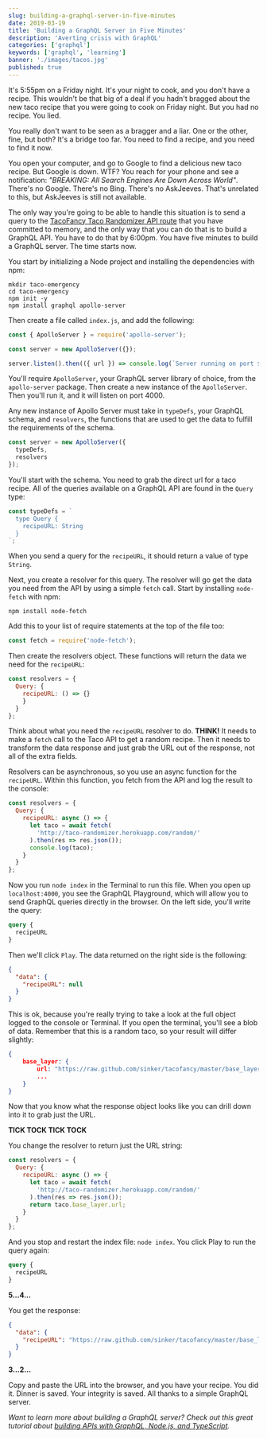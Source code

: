 ```yaml
---
slug: building-a-graphql-server-in-five-minutes
date: 2019-03-19
title: 'Building a GraphQL Server in Five Minutes'
description: 'Averting crisis with GraphQL'
categories: ['graphql']
keywords: ['graphql', 'learning']
banner: './images/tacos.jpg'
published: true
---
```


It's 5:55pm on a Friday night. It's your night to cook, and you don't have a recipe. This wouldn't be that big of a deal if you hadn't bragged about the new taco recipe that you were going to cook on Friday night. But you had no recipe. You lied.

You really don't want to be seen as a bragger and a liar. One or the other, fine, but both? It's a bridge too far. You need to find a recipe, and you need to find it now.

You open your computer, and go to Google to find a delicious new taco recipe. But Google is down. WTF? You reach for your phone and see a notification: _"BREAKING: All Search Engines Are Down Across World"_. There's no Google. There's no Bing. There's no AskJeeves. That's unrelated to this, but AskJeeves is still not available.

The only way you're going to be able to handle this situation is to send a query to the [TacoFancy Taco Randomizer API route](https://github.com/evz/tacofancy-api) that you have committed to memory, and the only way that you can do that is to build a GraphQL API. You have to do that by 6:00pm. You have five minutes to build a GraphQL server. The time starts now.

You start by initializing a Node project and installing the dependencies with npm:

```
mkdir taco-emergency
cd taco-emergency
npm init -y
npm install graphql apollo-server
```

Then create a file called `index.js`, and add the following:

```javascript
const { ApolloServer } = require('apollo-server');

const server = new ApolloServer({});

server.listen().then(({ url }) => console.log(`Server running on port ${url}`));
```

You'll require `ApolloServer`, your GraphQL server library of choice, from the `apollo-server` package. Then create a new instance of the `ApolloServer`. Then you'll run it, and it will listen on port 4000.

Any new instance of Apollo Server must take in `typeDefs`, your GraphQL schema, and `resolvers`, the functions that are used to get the data to fulfill the requirements of the schema.

```javascript
const server = new ApolloServer({
  typeDefs,
  resolvers
});
```

You'll start with the schema. You need to grab the direct url for a taco recipe. All of the queries available on a GraphQL API are found in the `Query` type:

```javascript
const typeDefs = `
  type Query {
    recipeURL: String
  }
`;
```

When you send a query for the `recipeURL`, it should return a value of type `String`.

Next, you create a resolver for this query. The resolver will go get the data you need from the API by using a simple `fetch` call. Start by installing `node-fetch` with npm:

```
npm install node-fetch
```

Add this to your list of require statements at the top of the file too:

```javascript
const fetch = require('node-fetch');
```

Then create the resolvers object. These functions will return the data we need for the `recipeURL`:

```javascript
const resolvers = {
  Query: {
    recipeURL: () => {}
    }
  }
};
```

Think about what you need the `recipeURL` resolver to do. **THINK!** It needs to make a `fetch` call to the Taco API to get a random recipe. Then it needs to transform the data response and just grab the URL out of the response, not all of the extra fields.

Resolvers can be asynchronous, so you use an async function for the `recipeURL`. Within this function, you fetch from the API and log the result to the console:

```javascript
const resolvers = {
  Query: {
    recipeURL: async () => {
      let taco = await fetch(
        'http://taco-randomizer.herokuapp.com/random/'
      ).then(res => res.json());
      console.log(taco);
    }
  }
};
```

Now you run `node index` in the Terminal to run this file. When you open up `localhost:4000`, you see the GraphQL Playground, which will allow you to send GraphQL queries directly in the browser. On the left side, you'll write the query:

```graphql
query {
  recipeURL
}
```

Then we'll click `Play`. The data returned on the right side is the following:

```json
{
  "data": {
    "recipeURL": null
  }
}
```

This is ok, because you're really trying to take a look at the full object logged to the console or Terminal. If you open the terminal, you'll see a blob of data. Remember that this is a random taco, so your result will differ slightly:

```json
{
    base_layer: {
        url: "https://raw.github.com/sinker/tacofancy/master/base_layers/spaghetti_squash.md",
        ...
    }
}
```

Now that you know what the response object looks like you can drill down into it to grab just the URL.

**TICK TOCK TICK TOCK**

You change the resolver to return just the URL string:

```javascript
const resolvers = {
  Query: {
    recipeURL: async () => {
      let taco = await fetch(
        'http://taco-randomizer.herokuapp.com/random/'
      ).then(res => res.json());
      return taco.base_layer.url;
    }
  }
};
```

And you stop and restart the index file: `node index`. You click Play to run the query again:

```graphql
query {
  recipeURL
}
```

**5...4...**

You get the response:

```json
{
  "data": {
    "recipeURL": "https://raw.github.com/sinker/tacofancy/master/base_layers/bellpepper.md"
  }
}
```

**3...2...**

Copy and paste the URL into the browser, and you have your recipe. You did it. Dinner is saved. Your integrity is saved. All thanks to a simple GraphQL server.

_Want to learn more about building a GraphQL server? Check out this great tutorial about [building APIs with GraphQL, Node.js, and TypeScript](https://www.toptal.com/graphql/graphql-nodejs-api)._

